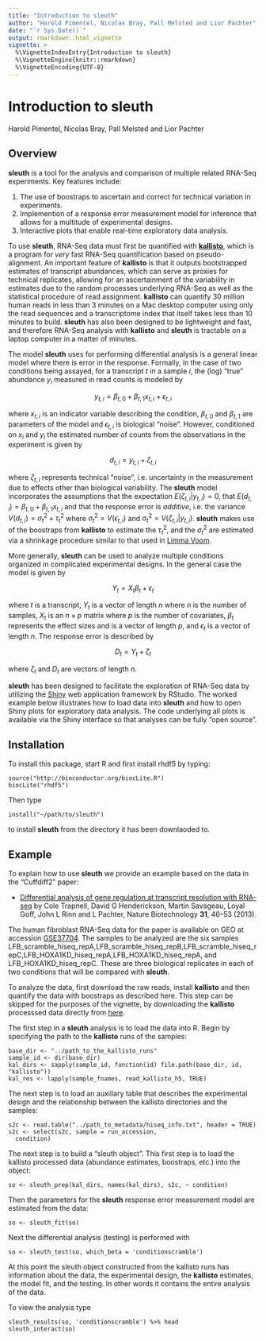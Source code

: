 ```yaml
---
title: "Introduction to sleuth"
author: "Harold Pimentel, Nicolas Bray, Pall Melsted and Lior Pachter"
date: "`r Sys.Date()`"
output: rmarkdown::html_vignette
vignette: >
  %\VignetteIndexEntry{Introduction to sleuth}
  %\VignetteEngine{knitr::rmarkdown}
  %\VignetteEncoding{UTF-8}
---
```


# Introduction to sleuth

Harold Pimentel, Nicolas Bray, Pall Melsted and Lior Pachter

## Overview

__sleuth__ is a tool for the analysis and comparison of multiple related RNA-Seq experiments. Key features include:


1. The use of boostraps to ascertain and correct for technical variation in experiments.
2. Implemention of a response error measurement model for inference that allows for a multitude of experimental designs.
3. Interactive plots that enable real-time exploratory data analysis.

To use __sleuth__, RNA-Seq data must first be quantified with [__kallisto__](http://pachterlab.github.io/kallisto/), which is a program for _very_ fast RNA-Seq quantification based on pseudo-alignment. An important feature of __kallisto__ is that it outputs bootstrapped estimates of transcript abundances, which can serve as proxies for technical replicates, allowing for an ascertainment of the variability in estimates due to the random processes underlying RNA-Seq as well as the statistical procedure of read assignment. __kallisto__ can quantify 30 million human reads in less than 3 minutes on a Mac desktop computer using only the read sequences and a transcriptome index that itself takes less than 10 minutes to build. __sleuth__ has also been designed to be lightweight and fast, and therefore RNA-Seq analysis with __kallisto__ and  __sleuth__ is tractable on a laptop computer in a matter of minutes.  

The model __sleuth__ uses for performing differential analysis is a general linear model where there is error in the response. Formally, in the case of two conditions being assayed, for a transcript $t$ in a sample $i$, the (log) "true" abundance $y_i$ measured in read counts is modeled by

$$ y_{t,i} = \beta_{t,0} + \beta_{t,1} x_{t,i} + \epsilon_{t,i} $$

where $x_{t,i}$ is an indicator variable describing the condition, $\beta_{t,0}$ and $\beta_{t,1}$ are parameters of the model and $\epsilon_{t,i}$ is biological "noise". However, conditioned on $x_i$ and $y_i$ the estimated number of counts from the observations in the experiment is given by 

$$ d_{t,i} = y_{t,i} + \zeta_{t,i} $$

where $\zeta_{t,i}$ represents technical "noise", i.e. uncertainty in the measurement due to effects other than biological variability. The __sleuth__ model incorporates the assumptions that the expectation $E(\zeta_{t,i}|y_{t,i}) = 0$, that $E(d_{t,i}) = \beta_{t,0} + \beta_{t,1} x_{t,i}$  and that the response error is _additive_, i.e. the variance $V(d_{t,i}) = \sigma_{t}^2 + \tau_{t}^2$ where $\sigma_t^2 = V(\epsilon_{t,i})$ and $\sigma_t^2 = V(\zeta_{t,i}|y_{t,i})$. __sleuth__ makes use of the boostraps from __kallisto__ to estimate the $\tau_t^2$, and the $\sigma_t^2$ are estimated via a shrinkage procedure similar to that used in [Limma Voom](http://www.genomebiology.com/2014/15/2/R29).

More generally, __sleuth__ can be used to analyze multiple conditions organized in complicated experimental designs. In the general case the model is given by

$$ Y_t = X_t \beta_t + \epsilon_t $$

where $t$ is a transcript, $Y_t$ is a vector of length $n$ where $n$ is the number of samples, $X_t$ is an $n \times p$ matrix where $p$ is the number of covariates, $\beta_t$ represents the effect sizes and is a vector of length $p$, and $\epsilon_t$ is a vector of length $n$. The response error is described by

$$ D_t = Y_t + \zeta_t $$ 

where $\zeta_t$ and $D_t$ are vectors of length $n$.

__sleuth__ has been designed to facilitate the exploration of RNA-Seq data by utilizing the [Shiny](http://shiny.rstudio.com) web application framework by RStudio. The worked example below illustrates how to load data into __sleuth__ and how to open Shiny plots for exploratory data analysis. The code underlying all plots is available via the Shiny interface so that analyses can be fully "open source". 

## Installation

To install this package, start R and first install rhdf5 by typing: 

```
source("http://bioconductor.org/biocLite.R")
biocLite("rhdf5")
```

Then type 
```
install("~/path/to/sleuth")
```

to install __sleuth__ from the directory it has been downlaoded to.

## Example

To explain how to use __sleuth__ we provide an example based on the data in the "Cuffdiff2" paper:

* [Differential analysis of gene regulation at transcript resolution with RNA-seq](http://www.nature.com/nbt/journal/v31/n1/full/nbt.2450.html)	by Cole Trapnell, David G Henderickson, Martin Savageau, Loyal Goff, John L Rinn and L Pachter, Nature Biotechnology __31__, 46--53 (2013).

The human fibroblast RNA-Seq data for the paper is available on GEO at accession [GSE37704](http://www.ncbi.nlm.nih.gov/geo/query/acc.cgi?acc=GSE37704). The samples to be analyzed are the six samples LFB_scramble_hiseq_repA,LFB_scramble_hiseq_repB,LFB_scramble_hiseq_repC,LFB_HOXA1KD_hiseq_repA,LFB_HOXA1KD_hiseq_repA, and LFB_HOXA1KD_hiseq_repC. These are three biological replicates in each of two conditions that will be compared with __sleuth__.

To analyze the data, first download the raw reads, install __kallisto__ and then quantify the data with boostraps as described here. This step can be skipped for the purposes of the vignette, by downloading the __kallisto__ processsed data directly from [here](http://bio.math.berkeley.edu/sleuth/cuffdiff2/).

The first step in a __sleuth__ analysis is to load the data into R. Begin by specifying the path to the __kallisto__ runs of the samples:

```
base_dir <- "../path_to_the_kallisto_runs"
sample_id <- dir(base_dir)
kal_dirs <- sapply(sample_id, function(id) file.path(base_dir, id, "kallisto"))
kal_res <- lapply(sample_fnames, read_kallisto_h5, TRUE)
```

The next step is to load an auxillary table that describes the experimental design and the relationship between the kallisto directories and the samples:
```
s2c <- read.table("../path_to_metadata/hiseq_info.txt", header = TRUE)
s2c <- select(s2c, sample = run_accession,
  condition)
```

The next step is to build a "sleuth object". This first step is to load the kallisto processed data (abundance estimates, boostraps, etc.) into the object:

```
so <- sleuth_prep(kal_dirs, names(kal_dirs), s2c, ~ condition)
```

Then the parameters for the __sleuth__ response error measurement model are estimated from the data:

```
so <- sleuth_fit(so)
``` 

Next the differential analysis (testing) is performed with

```
so <- sleuth_test(so, which_beta = 'conditionscramble')
```

At this point the sleuth object constructed from the kallisto runs has information about the data, the experimental design, the __kallisto__ estimates, the model fit, and the testing. In other words it contains the entire analysis of the data. 

To view the analysis type
```
sleuth_results(so, 'conditionscramble') %>% head
sleuth_interact(so)
```


